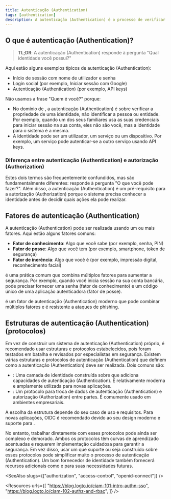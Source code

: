 ```yaml
---
title: Autenticação (Authentication)
tags: [authentication]
description: A autenticação (Authentication) é o processo de verificar a propriedade da identidade (por exemplo, utilizador ou serviço). É a base dos sistemas de gestão de identidade e acesso (IAM) e é essencial para proteger aplicações e serviços.
---
```


## O que é autenticação (Authentication)?

> **TL;DR**: A autenticação (Authentication) responde à pergunta "Qual identidade você possui?"

Aqui estão alguns exemplos típicos de autenticação (Authentication):

- Início de sessão com nome de utilizador e senha
- Login social (por exemplo, Iniciar sessão com Google)
- Autenticação (Authentication) <Ref slug="machine-to-machine" /> (por exemplo, API keys)

Não usamos a frase "Quem é você?" porque:

- No domínio de <Ref slug="iam" />, a autenticação (Authentication) é sobre verificar a propriedade de uma identidade, não identificar a pessoa ou entidade. Por exemplo, quando um dos seus familiares usa as suas credenciais para iniciar sessão na sua conta, eles não são você, mas a identidade para o sistema é a mesma.
- A identidade pode ser um utilizador, um serviço ou um dispositivo. Por exemplo, um serviço pode autenticar-se a outro serviço usando API keys.

### Diferença entre autenticação (Authentication) e autorização (Authorization)

Estes dois termos são frequentemente confundidos, mas são fundamentalmente diferentes: <Ref slug="authorization" /> responde à pergunta "O que você pode fazer?". Além disso, a autenticação (Authentication) é um pré-requisito para a autorização (Authorization) porque o sistema precisa conhecer a identidade antes de decidir quais ações ela pode realizar.

## Fatores de autenticação (Authentication)

A autenticação (Authentication) pode ser realizada usando um ou mais fatores. Aqui estão alguns fatores comuns:

- **Fator de conhecimento**: Algo que você sabe (por exemplo, senha, PIN)
- **Fator de posse**: Algo que você tem (por exemplo, smartphone, token de segurança)
- **Fator de inerência**: Algo que você é (por exemplo, impressão digital, reconhecimento facial)

<Ref slug="mfa" /> é uma prática comum que combina múltiplos fatores para aumentar a segurança. Por exemplo, quando você inicia sessão na sua conta bancária, pode precisar fornecer uma senha (fator de conhecimento) e um código único de uma aplicação autenticadora (fator de posse).

<Ref slug="passkey" /> é um fator de autenticação (Authentication) moderno que pode combinar múltiplos fatores e é resistente a ataques de phishing.

## Estruturas de autenticação (Authentication) (protocolos)

Em vez de construir um sistema de autenticação (Authentication) próprio, é recomendado usar estruturas e protocolos estabelecidos, pois foram testados em batalha e revisados por especialistas em segurança. Existem várias estruturas e protocolos de autenticação (Authentication) que definem como a autenticação (Authentication) deve ser realizada. Dois comuns são:

- <Ref slug="openid-connect" />: Uma camada de identidade construída sobre <Ref slug="oauth-2.0" /> que adiciona capacidades de autenticação (Authentication). É relativamente moderna e amplamente utilizada para novas aplicações.
- <Ref slug="saml" />: Um protocolo para troca de dados de autenticação (Authentication) e autorização (Authorization) entre partes. É comumente usado em ambientes empresariais.

A escolha da estrutura depende do seu caso de uso e requisitos. Para novas aplicações, OIDC é recomendado devido ao seu design moderno e suporte para <Ref slug="jwt" />.

No entanto, trabalhar diretamente com esses protocolos pode ainda ser complexo e demorado. Ambos os protocolos têm curvas de aprendizado acentuadas e requerem implementação cuidadosa para garantir a segurança. Em vez disso, usar um <Ref slug="identity-provider" /> que suporte ou seja construído sobre esses protocolos pode simplificar muito o processo de autenticação (Authentication). Um bom fornecedor de identidade também fornecerá recursos adicionais como <Ref slug="mfa" /> e <Ref slug="single-sign-on" /> para suas necessidades futuras.

<SeeAlso slugs={["authorization", "access-control", "openid-connect"]} />

<Resources
  urls={[
    "https://blog.logto.io/ciam-101-intro-authn-sso",
    "https://blog.logto.io/ciam-102-authz-and-rbac",
  ]}
/>